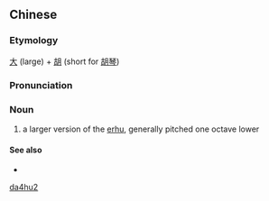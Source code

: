 ==Chinese==
{{zh-forms}}

===Etymology===
[[大]] (large) + [[胡]] (short for [[胡琴]])

===Pronunciation===
{{zh-pron
|m=dàhú
|cat=n
}}

===Noun===
{{zh-noun}}

# a larger version of the [[erhu]], generally pitched one octave lower

====See also====
* {{l|zh|低胡}}
{{pedialite|Dahu (instrument)}}

[[Category:zh:Musical instruments|da4hu2]]